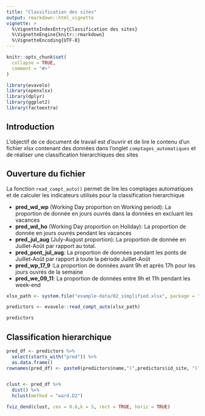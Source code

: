 ```yaml
---
title: "Classification des sites"
output: rmarkdown::html_vignette
vignette: >
  %\VignetteIndexEntry{Classification des sites}
  %\VignetteEngine{knitr::rmarkdown}
  %\VignetteEncoding{UTF-8}
---
```


```r
knitr::opts_chunk$set(
  collapse = TRUE,
  comment = "#>"
)
```

```r
library(evavelo)
library(openxlsx)
library(dplyr)
library(ggplot2)
library(factoextra)
```

## Introduction

L'objectif de ce document de travail est d'ouvrir et de lire le contenu d'un fichier xlsx contenant des données dans l'onglet `comptages_automatiques` et de réaliser une classification hierarchiques des sites

## Ouverture du fichier

La fonction `read_compt_auto()` permet de lire les comptages automatiques et de calculer les indicateurs utilisés pour la classification hierarchique

-   **pred_wd_wp** (Working Day proportion on Working period): La proportion de donnée en jours ouvrés dans la données en excluant les vacances
-   **pred_wd_ho** (Working Day proportion on Holiday): La proportion de donnée en jours ouvrés pendant les vacances
-   **pred_jul_aug** (July-August proportion): La proportion de donnée en Juillet-Août par rapport au total.
-   **pred_pont_jul_aug**: La proportion de données pendant les ponts de Juillet-Août par rapport à toute la période Juillet-Août
-   **pred_wp_17_9** :La proportion de données avant 9h et après 17h pour les jours ouvrés de la semaine
-   **pred_we_09_11**: La proportion de données entre 9h et 11h pendant les week-end

```r
xlsx_path <- system.file("example-data/02_simplified.xlsx", package = "evavelo")

predictors <- evavelo::read_compt_auto(xlsx_path)

predictors

```

## Classification hierarchique

```r
pred_df <- predictors %>% 
  select(starts_with("pred")) %>% 
  as.data.frame() 
rownames(pred_df) <- paste0(predictors$name,"(",predictors$id_site, ")")


clust <- pred_df %>% 
  dist() %>% 
  hclust(method = "ward.D2") 

fviz_dend(clust, cex = 0.6,k = 5, rect = TRUE, horiz = TRUE)

```

